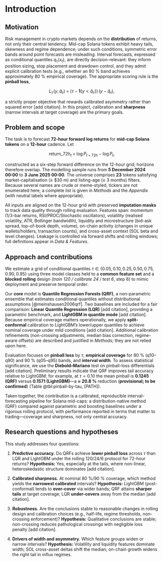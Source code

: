 # Introduction

## Motivation

Risk management in crypto markets depends on the **distribution** of returns, not only their central tendency. Mid-cap Solana tokens exhibit heavy tails, skewness and regime dependence; under such conditions, symmetric error bands around point forecasts are misleading. Interval forecasts, expressed as conditional quantiles $q_\tau(x_t)$, are directly decision-relevant: they inform position sizing, stop placement and drawdown control, and they admit explicit calibration tests (e.g., whether an 80 % band achieves approximately 80 % empirical coverage). The appropriate scoring rule is the **pinball loss**,

$$
L_\tau\!\left(y,\hat q_\tau\right)\;=\;\bigl(\tau-\mathbf{1}\{y<\hat q_\tau\}\bigr)\,(y-\hat q_\tau),
$$

a strictly proper objective that rewards calibrated asymmetry rather than squared error \[add citation]. In this project, calibration and **sharpness** (narrow intervals at target coverage) are the primary goals.

## Problem and scope

The task is to forecast **72-hour forward log returns** for **mid-cap Solana tokens** on a **12-hour** cadence. Let

$$
\text{return\_72h}_t \;=\; \log P_{t+72\text{h}} - \log P_t,
$$

constructed as a six-step forward difference on the 12-hour grid; horizons therefore overlap. The modelling sample runs from **5 December 2024 00:00** to **3 June 2025 00:00**. The universe comprises **23** tokens satisfying market-capitalisation (≥ \$30 m) and listing-age (≥ 3 months) filters. Because several names are crude or meme-styled, tickers are not enumerated here; a complete list is given in *Methods* and the *Appendix* (with neutral labels where appropriate).

All inputs are aligned on the 12-hour grid with preserved **imputation masks** to track data quality through rolling evaluation. Features span: momentum (1/3-bar returns, RSI/PROC/Stochastic oscillators), volatility (realised volatility, ATR, Bollinger bandwidth), liquidity and microstructure (bid-ask spread, top-of-book depth, volume), on-chain activity (changes in unique wallets/holders, transaction counts), and cross-asset context (SOL beta and level changes). Leakage is controlled via forward shifts and rolling windows; full definitions appear in *Data & Features*.

## Approach and contributions

We estimate a grid of conditional quantiles $\tau \in \{0.05,0.10,0.25,0.50,0.75,0.90,0.95\}$ using three model classes held to a **common feature set** and a **blocked rolling** design (*train 120 / calibrate 24 / test 6*, step 6) to mimic deployment and preserve temporal order.

Our **core** model is **Quantile Regression Forests (QRF)**, a non-parametric ensemble that estimates conditional quantiles without distributional assumptions \[@meinshausen2006qrf]. Two baselines are included for a fair comparison: **Linear Quantile Regression (LQR)** \[add citation], providing a parametric benchmark, and **LightGBM in quantile mode** \[add citation]. Because empirical coverage matters operationally, we apply **split-conformal** calibration to LightGBM’s lower/upper quantiles to achieve nominal coverage under mild conditions \[add citation]. Additional calibration refinements (non-crossing adjustments, median bias correction, regime-aware offsets) are described and justified in *Methods*; they are not relied upon here.

Evaluation focuses on **pinball loss** by $\tau$, **empirical coverage** for 80 % (q10–q90) and 90 % (q05–q95) bands, and **interval width**. To assess statistical significance, we use the **Diebold–Mariano** test on pinball-loss differentials \[add citation]. Preliminary results indicate that QRF improves tail accuracy relative to LightGBM; for example, at $\tau=0.10$ the mean pinball is **0.1245 (QRF)** versus **0.1571 (LightGBM)**—a **≈ 20.8 %** reduction (**provisional; to be confirmed**) (Table @tbl\:pinball-by-tau, \[PATH]).

Taken together, the contribution is a calibrated, reproducible interval-forecasting pipeline for Solana mid-caps: a distribution-native method (QRF) compared against parametric and boosting baselines under a rigorous rolling protocol, with performance reported in terms that matter to trading—coverage and sharpness, not only central accuracy.

## Research questions and hypotheses

This study addresses four questions:

1. **Predictive accuracy.** Do QRFs achieve **lower pinball loss** across $\tau$ than LQR and LightGBM under the rolling 120/24/6 protocol for 72-hour returns?
   **Hypothesis:** Yes, especially at the tails, where non-linear, heteroskedastic structure dominates \[add citation].

2. **Calibrated sharpness.** At nominal 80 %/90 % coverage, which method yields the **narrowest calibrated** intervals?
   **Hypothesis:** LightGBM (post-conformal) tends to **over-cover** via wider bands; QRF attains **sharper tails** at target coverage; LQR **under-covers** away from the median \[add citation].

3. **Robustness.** Are the conclusions stable to reasonable changes in rolling design and calibration choices (e.g., half-life, regime thresholds, non-crossing enforcement)?
   **Hypothesis:** Qualitative conclusions are stable; non-crossing reduces pathological crossings with negligible loss penalty \[add citation].

4. **Drivers of width and asymmetry.** Which feature groups widen or narrow intervals?
   **Hypothesis:** Volatility and liquidity features dominate width; SOL cross-asset deltas shift the median; on-chain growth widens the right tail in influx regimes.